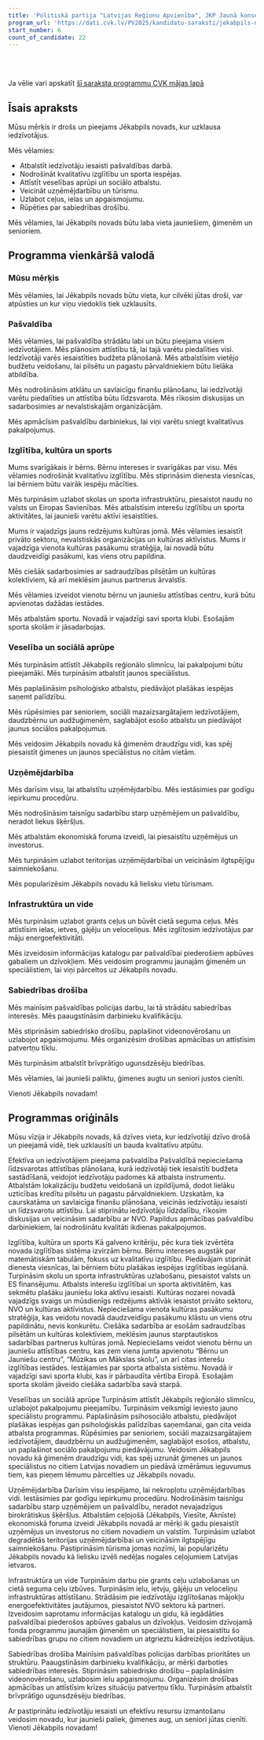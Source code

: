 ```yaml
---
title: 'Politiskā partija "Latvijas Reģionu Apvienība", JKP Jaunā konservatīvā partija, Partija "VIENOTĪBA"'
program_url: 'https://dati.cvk.lv/PV2025/kandidatu-saraksti/jekabpils-novads/politiska-partija-latvijas-regionu-apvieniba-jkp-jauna-konservativa-partija-partija-vienotiba'
start_number: 6
count_of_candidate: 22
---
```



<Badge text="Iedzīvotāju iesaiste" variant="note" size="small" /> <Badge text="Kvalitatīva izglītība" variant="note" size="small" /> <Badge text="Uzņēmējdarbības atbalsts" variant="note" size="small" /> <Badge text="Infrastruktūras uzlabošana" variant="note" size="small" /> <Badge text="Sociālā aprūpe" variant="note" size="small" />

<br/><br/> 

<Card title='Šis ir mākslīga intelekta ģenerēts apraksts' icon='starlight'>
    Ja vēlie vari apskatīt <a href={frontmatter.program_url} target='_blank'>šī saraksta programmu CVK mājas lapā</a>
    </Card>

## Īsais apraksts

Mūsu mērķis ir drošs un pieejams Jēkabpils novads, kur uzklausa iedzīvotājus. 

Mēs vēlamies:
*   Atbalstīt iedzīvotāju iesaisti pašvaldības darbā.
*   Nodrošināt kvalitatīvu izglītību un sporta iespējas.
*   Attīstīt veselības aprūpi un sociālo atbalstu.
*   Veicināt uzņēmējdarbību un tūrismu.
*   Uzlabot ceļus, ielas un apgaismojumu.
*   Rūpēties par sabiedrības drošību.

Mēs vēlamies, lai Jēkabpils novads būtu laba vieta jauniešiem, ģimenēm un senioriem.

## Programma vienkāršā valodā

### Mūsu mērķis

Mēs vēlamies, lai Jēkabpils novads būtu vieta, kur cilvēki jūtas droši, var atpūsties un kur viņu viedoklis tiek uzklausīts.

### Pašvaldība

Mēs vēlamies, lai pašvaldība strādātu labi un būtu pieejama visiem iedzīvotājiem. Mēs plānosim attīstību tā, lai tajā varētu piedalīties visi. Iedzīvotāji varēs iesaistīties budžeta plānošanā. Mēs atbalstīsim vietējo budžetu veidošanu, lai pilsētu un pagastu pārvaldniekiem būtu lielāka atbildība.

Mēs nodrošināsim atklātu un savlaicīgu finanšu plānošanu, lai iedzīvotāji varētu piedalīties un attīstība būtu līdzsvarota. Mēs rīkosim diskusijas un sadarbosimies ar nevalstiskajām organizācijām.

Mēs apmācīsim pašvaldību darbiniekus, lai viņi varētu sniegt kvalitatīvus pakalpojumus.

### Izglītība, kultūra un sports

Mums svarīgākais ir bērns. Bērnu intereses ir svarīgākas par visu. Mēs vēlamies nodrošināt kvalitatīvu izglītību. Mēs stiprināsim dienesta viesnīcas, lai bērniem būtu vairāk iespēju mācīties.

Mēs turpināsim uzlabot skolas un sporta infrastruktūru, piesaistot naudu no valsts un Eiropas Savienības. Mēs atbalstīsim interešu izglītību un sporta aktivitātes, lai jaunieši varētu aktīvi iesaistīties.

Mums ir vajadzīgs jauns redzējums kultūras jomā. Mēs vēlamies iesaistīt privāto sektoru, nevalstiskās organizācijas un kultūras aktīvistus. Mums ir vajadzīga vienota kultūras pasākumu stratēģija, lai novadā būtu daudzveidīgi pasākumi, kas viens otru papildina.

Mēs ciešāk sadarbosimies ar sadraudzības pilsētām un kultūras kolektīviem, kā arī meklēsim jaunus partnerus ārvalstīs.

Mēs vēlamies izveidot vienotu bērnu un jauniešu attīstības centru, kurā būtu apvienotas dažādas iestādes.

Mēs atbalstām sportu. Novadā ir vajadzīgi savi sporta klubi. Esošajām sporta skolām ir jāsadarbojas.

### Veselība un sociālā aprūpe

Mēs turpināsim attīstīt Jēkabpils reģionālo slimnīcu, lai pakalpojumi būtu pieejamāki. Mēs turpināsim atbalstīt jaunos speciālistus.

Mēs paplašināsim psiholoģisko atbalstu, piedāvājot plašākas iespējas saņemt palīdzību.

Mēs rūpēsimies par senioriem, sociāli mazaizsargātajiem iedzīvotājiem, daudzbērnu un audžuģimenēm, saglabājot esošo atbalstu un piedāvājot jaunus sociālos pakalpojumus.

Mēs veidosim Jēkabpils novadu kā ģimenēm draudzīgu vidi, kas spēj piesaistīt ģimenes un jaunos speciālistus no citām vietām.

### Uzņēmējdarbība

Mēs darīsim visu, lai atbalstītu uzņēmējdarbību. Mēs iestāsimies par godīgu iepirkumu procedūru.

Mēs nodrošināsim taisnīgu sadarbību starp uzņēmējiem un pašvaldību, neradot liekus šķēršļus.

Mēs atbalstām ekonomiskā foruma izveidi, lai piesaistītu uzņēmējus un investorus.

Mēs turpināsim uzlabot teritorijas uzņēmējdarbībai un veicināsim ilgtspējīgu saimniekošanu.

Mēs popularizēsim Jēkabpils novadu kā lielisku vietu tūrismam.

### Infrastruktūra un vide

Mēs turpināsim uzlabot grants ceļus un būvēt cietā seguma ceļus. Mēs attīstīsim ielas, ietves, gājēju un veloceliņus. Mēs izglītosim iedzīvotājus par māju energoefektivitāti.

Mēs izveidosim informācijas katalogu par pašvaldībai piederošiem apbūves gabaliem un dzīvokļiem. Mēs veidosim programmu jaunajām ģimenēm un speciālistiem, lai viņi pārceltos uz Jēkabpils novadu.

### Sabiedrības drošība

Mēs mainīsim pašvaldības policijas darbu, lai tā strādātu sabiedrības interesēs. Mēs paaugstināsim darbinieku kvalifikāciju.

Mēs stiprināsim sabiedrisko drošību, paplašinot videonovērošanu un uzlabojot apgaismojumu. Mēs organizēsim drošības apmācības un attīstīsim patvertņu tīklu.

Mēs turpināsim atbalstīt brīvprātīgo ugunsdzēsēju biedrības.

Mēs vēlamies, lai jaunieši paliktu, ģimenes augtu un seniori justos cienīti.

Vienoti Jēkabpils novadam!

## Programmas oriģināls

Mūsu vīzija ir Jēkabpils novads, kā dzīves vieta, kur iedzīvotāji dzīvo drošā un pieejamā vidē, tiek uzklausīti un bauda kvalitatīvu atpūtu.

Efektīva un iedzīvotājiem pieejama pašvaldība
Pašvaldībā nepieciešama līdzsvarotas attīstības plānošana, kurā iedzīvotāji tiek iesaistīti budžeta sastādīšanā, veidojot iedzīvotāju padomes kā atbalsta instrumentu. Atbalstām lokalizāciju budžetu veidošanā un izpildījumā, dodot lielāku uzticības kredītu pilsētu un pagastu pārvaldniekiem.
Uzskatām, ka caurskatāma un savlaicīga finanšu plānošana, veicinās iedzīvotāju iesaisti un līdzsvarotu attīstību. Lai stiprinātu iedzīvotāju līdzdalību, rīkosim diskusijas un veicināsim sadarbību ar NVO.
Papildus apmācības pašvaldību darbiniekiem, lai nodrošinātu kvalitāti ikdienas pakalpojumos.

Izglītība, kultūra un sports
Kā galveno kritēriju, pēc kura tiek izvērtēta novada izglītības sistēma izvirzām bērnu. Bērnu intereses augstāk par matemātiskām tabulām, fokuss uz kvalitatīvu izglītību. Piedāvājam stiprināt dienesta viesnīcas, lai bērniem būtu plašākas iespējas izglītības iegūšanā.
Turpināsim skolu un sporta infrastruktūras uzlabošanu, piesaistot valsts un ES finansējumu. Atbalsts interešu izglītībai un sporta aktivitātēm, kas sekmētu plašāku jauniešu loka aktīvu iesaisti.
Kultūras nozarei novadā vajadzīgs svaigs un mūsdienīgs redzējums aktīvāk iesaistot privāto sektoru, NVO un kultūras aktīvistus. Nepieciešama vienota kultūras pasākumu stratēģija, kas veidotu novadā daudzveidīgu pasākumu klāstu un viens otru papildinātu, nevis konkurētu. Ciešāka sadarbība ar esošām sadraudzības pilsētām un kultūras kolektīviem, meklēsim jaunus starptautiskos sadarbības partnerus kultūras jomā.
Nepieciešams veidot vienotu bērnu un jauniešu attīstības centru, kas zem viena jumta apvienotu “Bērnu un Jauniešu centru”, “Mūzikas un Mākslas skolu”, un arī citas interešu izglītības iestādes.
Iestājamies par sporta atbalsta sistēmu. Novadā ir vajadzīgi savi sporta klubi, kas ir pārbaudīta vērtība Eiropā. Esošajām sporta skolām jāveido ciešāka sadarbība savā starpā.

Veselības un sociālā aprūpe
Turpināsim attīstīt Jēkabpils reģionālo slimnīcu, uzlabojot pakalpojumu pieejamību. Turpināsim veiksmīgi ieviesto jauno speciālistu programmu.
Paplašināsim psihosociālo atbalstu, piedāvājot plašākas iespējas gan psiholoģiskās palīdzības saņemšanai, gan cita veida atbalsta programmas.
Rūpēsimies par senioriem, sociāli mazaizsargātajiem iedzīvotājiem, daudzbērnu un audžuģimenēm, saglabājot esošos, atbalstu, un paplašinot sociālo pakalpojumu piedāvājumu.
Veidosim Jēkabpils novadu kā ģimenēm draudzīgu vidi, kas spēj uzrunāt ģimenes un jaunos speciālistus no citiem Latvijas novadiem un piedāvā izmērāmus ieguvumus tiem, kas pieņem lēmumu pārcelties uz Jēkabpils novadu.

Uzņēmējdarbība
Darīsim visu iespējamo, lai nekropļotu uzņēmējdarbības vidi. Iestāsimies par godīgu iepirkumu procedūru.
Nodrošināsim taisnīgu sadarbību starp uzņēmējiem un pašvaldību, neradot nevajadzīgus birokrātiskus šķēršļus.
Atbalstām ceļojošā (Jēkabpils, Viesīte, Aknīste) ekonomiskā foruma izveidi Jēkabpils novadā ar mērķi ik gadu piesaistīt uzņēmējus un investorus no citiem novadiem un valstīm.
Turpināsim uzlabot degradētās teritorijas uzņēmējdarbībai un veicināsim ilgtspējīgu saimniekošanu.
Pastiprināsim tūrisma jomas nozīmi, lai popularizētu Jēkabpils novadu kā lielisku izvēli nedēļas nogales ceļojumiem Latvijas ietvaros.

Infrastruktūra un vide
Turpināsim darbu pie grants ceļu uzlabošanas un cietā seguma ceļu izbūves. Turpināsim ielu, ietvju, gājēju un veloceliņu infrastruktūras attīstīšanu. Strādāsim pie iedzīvotāju izglītošanas mājokļu energoefektivitātes jautājumos, piesaistot NVO sektoru kā partneri.
Izveidosim saprotamu informācijas katalogu un gidu, kā iegādāties pašvaldībai piederošos apbūves gabalus un dzīvokļus. Veidosim dzīvojamā fonda programmu jaunajām ģimenēm un speciālistiem, lai piesaistītu šo sabiedrības grupu no citiem novadiem un atgrieztu kādreizējos iedzīvotājus.

Sabiedrības drošība
Mainīsim pašvaldības policijas darbības prioritātes un struktūru. Paaugstināsim darbinieku kvalifikāciju, ar mērķi darboties sabiedrības interesēs.
Stiprināsim sabiedrisko drošību – paplašināsim videonovērošanu, uzlabosim ielu apgaismojumu. Organizēsim drošības apmācības un attīstīsim krīzes situāciju patvertņu tīklu.
Turpināsim atbalstīt brīvprātīgo ugunsdzēsēju biedrības.

Ar pastiprinātu iedzīvotāju iesaisti un efektīvu resursu izmantošanu veidosim novadu, kur jaunieši paliek, ģimenes aug, un seniori jūtas cienīti.
Vienoti Jēkabpils novadam!
